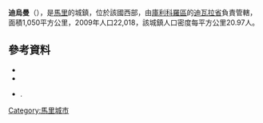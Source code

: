 {{Coord|12|35|50|N|7|18|22|W|display=title}}

'''迪烏曼'''（{{lang-fr|Diouman}}），是[[馬里|馬里]]的城鎮，位於該國西部，由[[庫利科羅區|庫利科羅區]]的[[迪瓦拉省|迪瓦拉省]]負責管轄，面積1,050平方公里，2009年人口22,018，該城鎮人口密度每平方公里20.97人。

==參考資料==
*{{citation | title=Synthèsis des Plans de Securité Alimentaire des Communes du Cercle Dioïla 2008-2012 | publisher=Commissariat à la Sécurité Alimentaire, République du Mali, USAID-Mali | year=2008 | url=http://www.aec.msu.edu/fs2/mali_fd_strtgy/plans/koulikoro/dioila/PSA_synt_cercle_dioila.pdf | language=fr | deadurl=yes | archiveurl=https://web.archive.org/web/20110726135028/http://www.aec.msu.edu/fs2/mali_fd_strtgy/plans/koulikoro/dioila/PSA_synt_cercle_dioila.pdf | archivedate=2011-07-26 }}
*{{citation | url=http://instat.gov.ml/documentation/koulikoro.pdf | publisher=République de Mali: Institut National de la Statistique | title=Resultats Provisoires RGPH 2009 (Région de Koulikoro) | language=fr | accessdate=2015-07-20 | archive-date=2011-07-22 | archive-url=https://web.archive.org/web/20110722215741/http://instat.gov.ml/documentation/koulikoro.pdf | dead-url=no }}
*{{citation | title=Plan de Sécurite Alimentaire Commune Rurale de Diouman 2008-2012 | publisher=Commissariat à la Sécurité Alimentaire, République du Mali, USAID-Mali | year=2008 | url=http://www.aec.msu.edu/fs2/mali_fd_strtgy/plans/koulikoro/dioila/P_S_A_Diouman.pdf | language=fr | deadurl=yes | archiveurl=https://web.archive.org/web/20110726135156/http://www.aec.msu.edu/fs2/mali_fd_strtgy/plans/koulikoro/dioila/P_S_A_Diouman.pdf | archivedate=2011年7月26日 | df= }}.

{{庫利科羅區}}

[[Category:馬里城市|Category:馬里城市]]


{{Mali-geo-stub}}